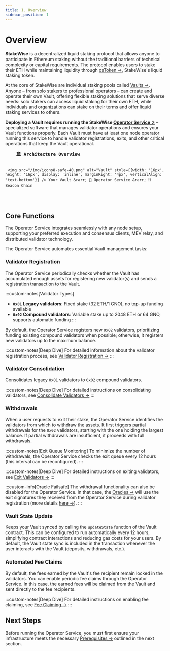 ```yaml
---
title: 1. Overview
sidebar_position: 1
---
```



# Overview

**StakeWise** is a decentralized liquid staking protocol that allows anyone to participate in Ethereum staking without the traditional barriers of technical complexity or capital requirements. The protocol enables users to stake their ETH while maintaining liquidity through [osToken →](/docs/protocol-concepts/osToken), StakeWise's liquid staking token.

At the core of StakeWise are individual staking pools called [Vaults →](/docs/protocol-concepts/Vaults). Anyone – from solo stakers to professional operators – can create and operate their own Vault, offering flexible staking solutions that serve diverse needs: solo stakers can access liquid staking for their own ETH, while individuals and organizations can stake on their terms and offer liquid staking services to others.

**Deploying a Vault requires running the StakeWise [Operator Service ↗](https://github.com/stakewise/v3-operator)** – specialized software that manages validator operations and ensures your Vault functions properly. Each Vault must have at least one node operator running this service to handle validator registrations, exits, and other critical operations that keep the Vault operational.

<div style={{textAlign: 'center', margin: '2rem 0'}}>
  <pre style={{
    display: 'inline-block',
    textAlign: 'left',
    background: 'var(--ifm-color-emphasis-200)',
    color: 'var(--ifm-color-primary)',
    padding: '2rem',
    borderRadius: '12px',
    fontSize: '14px',
    fontFamily: 'Monaco, monospace',
    boxShadow: '0 10px 30px rgba(1,137,112,0.2)',
    lineHeight: '1.8'
  }}>
    <strong style={{fontSize: '16px', borderBottom: '2px solid #018970', paddingBottom: '0.5rem', display: 'inline-block', marginBottom: '1rem'}}>🏛️ Architecture Overview</strong>

     <img src="/img/icons8-safe-40.png" alt="Vault" style={{width: '16px', height: '16px', display: 'inline', marginRight: '4px', verticalAlign: 'text-bottom'}} /> Your Vault &rarr; 🎯 Operator Service &rarr; ⛓️ Beacon Chain
  </pre>
</div>


## Core Functions

The Operator Service integrates seamlessly with any node setup, supporting your preferred execution and consensus clients, MEV relay, and distributed validator technology.

The Operator Service automates essential Vault management tasks:

### Validator Registration

The Operator Service periodically checks whether the Vault has accumulated enough assets for registering new validator(s) and sends a registration transaction to the Vault.

:::custom-notes[Validator Types]
- **`0x01` Legacy validators**: Fixed stake (32 ETH/1 GNO), no top-up funding available
- **`0x02` Compound validators**: Variable stake up to 2048 ETH or 64 GNO, supports automatic funding
:::

By default, the Operator Service registers new `0x02` validators, prioritizing funding existing compound validators when possible; otherwise, it registers new validators up to the maximum balance.

:::custom-notes[Deep Dive]
For detailed information about the validator registration process, see [Validator Registration →](/docs/protocol-concepts/Vaults#validator-registration)
:::

### Validator Consolidation
Consolidates legacy `0x01` validators to `0x02` compound validators.

:::custom-notes[Deep Dive]
For detailed instructions on consolidating validators, see [Consolidate Validators →](./additional-actions/consolidate-validators)
:::

### Withdrawals

When a user requests to exit their stake, the Operator Service identifies the validators from which to withdraw the assets.
It first triggers partial withdrawals for the `0x02` validators, starting with the one holding the largest balance.
If partial withdrawals are insufficient, it proceeds with full withdrawals.

:::custom-notes[Exit Queue Monitoring]
To minimize the number of withdrawals, the Operator Service checks the exit queue every 12 hours (this interval can be reconfigured).
:::

:::custom-notes[Deep Dive]
For detailed instructions on exiting validators, see [Exit Validators →](./additional-actions/exit-validators)
:::

:::custom-info[Oracle Failsafe]
The withdrawal functionality can also be disabled for the Operator Service.
In that case, the [Oracles →](../../docs/protocol-concepts/Oracles) will use the exit signatures they received from the Operator Service during validator registration (more details [here →](../../docs/protocol-concepts/Vaults#validator-registration)).
:::

### Vault State Update
Keeps your Vault synced by calling the `updateState` function of the Vault contract. This can be configured to run automatically every 12 hours, simplifying contract interactions and reducing gas costs for your users. By default, the Vault state sync is included in the transaction whenever the user interacts with the Vault (deposits, withdrawals, etc.).

### Automated Fee Claims
By default, the fees earned by the Vault's fee recipient remain locked in the validators. You can enable periodic fee claims through the Operator Service. In this case, the earned fees will be claimed from the Vault and sent directly to the fee recipients.

:::custom-notes[Deep Dive]
For detailed instructions on enabling fee claiming, see [Fee Claiming →](./additional-actions/fee-claiming)
:::

## Next Steps

Before running the Operator Service, you must first ensure your infrastructure meets the necessary [Prerequisites →](./prerequisites) outlined in the next section.
